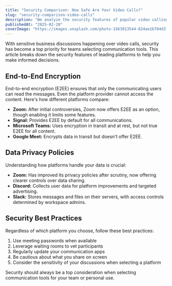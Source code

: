 ```yaml
---
title: "Security Comparison: How Safe Are Your Video Calls?"
slug: "security-comparison-video-calls"
description: "We analyze the security features of popular video calling apps to help you make informed decisions about your communication tools."
publishedAt: "2025-02-20"
coverImage: "https://images.unsplash.com/photo-1563013544-824ae1b704d3?ixlib=rb-1.2.1&auto=format&fit=crop&w=1200&q=80"
---
```


With sensitive business discussions happening over video calls, security has become a top priority for teams selecting communication tools. This article breaks down the security features of leading platforms to help you make informed decisions.

## End-to-End Encryption

End-to-end encryption (E2EE) ensures that only the communicating users can read the messages. Even the platform provider cannot access the content. Here's how different platforms compare:

- **Zoom:** After initial controversies, Zoom now offers E2EE as an option, though enabling it limits some features.
- **Signal:** Provides E2EE by default for all communications.
- **Microsoft Teams:** Uses encryption in transit and at rest, but not true E2EE for all content.
- **Google Meet:** Encrypts data in transit but doesn't offer E2EE.

## Data Privacy Policies

Understanding how platforms handle your data is crucial:

- **Zoom:** Has improved its privacy policies after scrutiny, now offering clearer controls over data sharing.
- **Discord:** Collects user data for platform improvements and targeted advertising.
- **Slack:** Stores messages and files on their servers, with access controls determined by workspace admins.

## Security Best Practices

Regardless of which platform you choose, follow these best practices:

1. Use meeting passwords when available
2. Leverage waiting rooms to vet participants
3. Regularly update your communication apps
4. Be cautious about what you share on screen
5. Consider the sensitivity of your discussions when selecting a platform

Security should always be a top consideration when selecting communication tools for your team or personal use.
